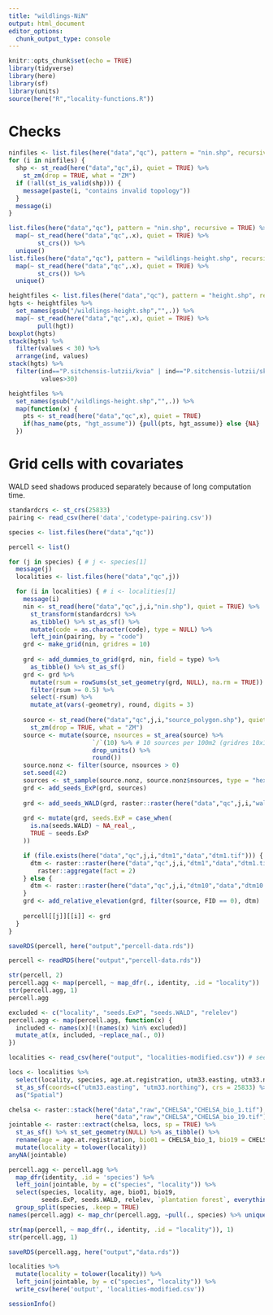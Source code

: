 ```yaml
---
title: "wildlings-NiN"
output: html_document
editor_options: 
  chunk_output_type: console
---
```


```r
knitr::opts_chunk$set(echo = TRUE)
library(tidyverse)
library(here)
library(sf)
library(units)
source(here("R","locality-functions.R"))
```

# Checks

```r
ninfiles <- list.files(here("data","qc"), pattern = "nin.shp", recursive = TRUE)
for (i in ninfiles) {
  shp <- st_read(here("data","qc",i), quiet = TRUE) %>% 
    st_zm(drop = TRUE, what = "ZM")
  if (!all(st_is_valid(shp))) {
    message(paste(i, "contains invalid topology"))
  }
  message(i)
}
```

```r
list.files(here("data","qc"), pattern = "nin.shp", recursive = TRUE) %>% 
  map(~ st_read(here("data","qc",.x), quiet = TRUE) %>% 
        st_crs()) %>% 
  unique()
list.files(here("data","qc"), pattern = "wildlings-height.shp", recursive = TRUE) %>% 
  map(~ st_read(here("data","qc",.x), quiet = TRUE) %>% 
        st_crs()) %>% 
  unique()
```

```r
heightfiles <- list.files(here("data","qc"), pattern = "height.shp", recursive = TRUE)
hgts <- heightfiles %>% 
  set_names(gsub("/wildlings-height.shp","",.)) %>% 
  map(~ st_read(here("data","qc",.x), quiet = TRUE) %>%
        pull(hgt))
boxplot(hgts)
stack(hgts) %>% 
  filter(values < 30) %>%
  arrange(ind, values)
stack(hgts) %>% 
  filter(ind=="P.sitchensis-lutzii/kvia" | ind=="P.sitchensis-lutzii/skorphella",
         values>30)

heightfiles %>% 
  set_names(gsub("/wildlings-height.shp","",.)) %>% 
  map(function(x) {
    pts <- st_read(here("data","qc",x), quiet = TRUE)
    if(has_name(pts, "hgt_assume")) {pull(pts, hgt_assume)} else {NA}
  })
```

# Grid cells with covariates

WALD seed shadows produced separately because of long computation time. 

```r
standardcrs <- st_crs(25833) 
pairing <- read_csv(here('data','codetype-pairing.csv'))

species <- list.files(here("data","qc"))

percell <- list()

for (j in species) { # j <- species[1]
  message(j)
  localities <- list.files(here("data","qc",j))

  for (i in localities) { # i <- localities[1]
    message(i)
    nin <- st_read(here("data","qc",j,i,"nin.shp"), quiet = TRUE) %>% 
      st_transform(standardcrs) %>% 
      as_tibble() %>% st_as_sf() %>% 
      mutate(code = as.character(code), type = NULL) %>% 
      left_join(pairing, by = "code")
    grd <- make_grid(nin, gridres = 10)
    
    grd <- add_dummies_to_grid(grd, nin, field = type) %>% 
      as_tibble() %>% st_as_sf()
    grd <- grd %>% 
      mutate(rsum = rowSums(st_set_geometry(grd, NULL), na.rm = TRUE)) %>% 
      filter(rsum >= 0.5) %>% 
      select(-rsum) %>% 
      mutate_at(vars(-geometry), round, digits = 3) 
    
    source <- st_read(here("data","qc",j,i,"source_polygon.shp"), quiet = TRUE) %>% 
      st_zm(drop = TRUE, what = "ZM")
    source <- mutate(source, nsources = st_area(source) %>% 
                       `/`(10) %>% # 10 sources per 100m2 (gridres 10x10m)
                       drop_units() %>% 
                       round())
    source.nonz <- filter(source, nsources > 0)
    set.seed(42)
    sources <- st_sample(source.nonz, source.nonz$nsources, type = "hexagonal") %>% st_sf()
    grd <- add_seeds_ExP(grd, sources)
    
    grd <- add_seeds_WALD(grd, raster::raster(here("data","qc",j,i,"wald.tif")))
    
    grd <- mutate(grd, seeds.ExP = case_when(
      is.na(seeds.WALD) ~ NA_real_,
      TRUE ~ seeds.ExP
    )) 

    if (file.exists(here("data","qc",j,i,"dtm1","data","dtm1.tif"))) {
      dtm <- raster::raster(here("data","qc",j,i,"dtm1","data","dtm1.tif")) %>% 
        raster::aggregate(fact = 2)
    } else {
      dtm <- raster::raster(here("data","qc",j,i,"dtm10","data","dtm10.tif"))
    }
    grd <- add_relative_elevation(grd, filter(source, FID == 0), dtm)
    
    percell[[j]][[i]] <- grd
  }
}

saveRDS(percell, here("output","percell-data.rds"))
```

```r
percell <- readRDS(here("output","percell-data.rds"))

str(percell, 2)
percell.agg <- map(percell, ~ map_dfr(., identity, .id = "locality"))
str(percell.agg, 1)
percell.agg

excluded <- c("locality", "seeds.ExP", "seeds.WALD", "relelev")
percell.agg <- map(percell.agg, function(x) {
  included <- names(x)[!(names(x) %in% excluded)]
  mutate_at(x, included, ~replace_na(., 0))
})
```

```r
localities <- read_csv(here("output", "localities-modified.csv")) # see 'locality-WALD.Rmd' 

locs <- localities %>% 
  select(locality, species, age.at.registration, utm33.easting, utm33.northing) %>% 
  st_as_sf(coords=c("utm33.easting", "utm33.northing"), crs = 25833) %>% 
  as("Spatial")

chelsa <- raster::stack(here("data","raw","CHELSA","CHELSA_bio_1.tif"),
                        here("data","raw","CHELSA","CHELSA_bio_19.tif"))
jointable <- raster::extract(chelsa, locs, sp = TRUE) %>% 
  st_as_sf() %>% st_set_geometry(NULL) %>% as_tibble() %>% 
  rename(age = age.at.registration, bio01 = CHELSA_bio_1, bio19 = CHELSA_bio_19) %>% 
  mutate(locality = tolower(locality))
anyNA(jointable)

percell.agg <- percell.agg %>% 
  map_dfr(identity, .id = 'species') %>% 
  left_join(jointable, by = c("species", "locality")) %>%
  select(species, locality, age, bio01, bio19, 
         seeds.ExP, seeds.WALD, relelev, `plantation forest`, everything()) %>% 
  group_split(species, .keep = TRUE)
names(percell.agg) <- map_chr(percell.agg, ~pull(., species) %>% unique())

str(map(percell, ~ map_dfr(., identity, .id = "locality")), 1)
str(percell.agg, 1)

saveRDS(percell.agg, here("output","data.rds"))

localities %>% 
  mutate(locality = tolower(locality)) %>% 
  left_join(jointable, by = c("species", "locality")) %>% 
  write_csv(here('output', 'localities-modified.csv'))
```

```r
sessionInfo()
```